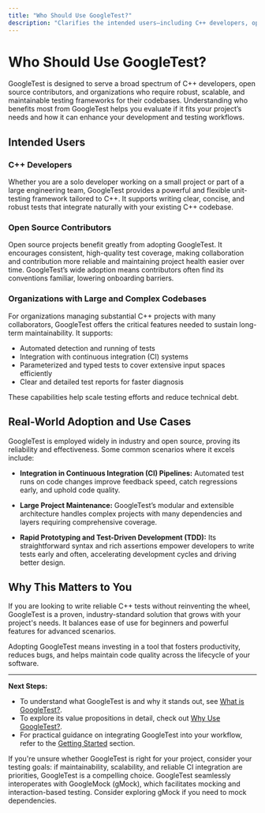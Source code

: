 ```yaml
---
title: "Who Should Use GoogleTest?"
description: "Clarifies the intended users—including C++ developers, open source contributors, and organizations requiring scalable, maintainable test frameworks. Highlights real-world adoption examples and common use cases like CI integration, large project maintenance, and rapid prototyping."
---
```


# Who Should Use GoogleTest?

GoogleTest is designed to serve a broad spectrum of C++ developers, open source contributors, and organizations who require robust, scalable, and maintainable testing frameworks for their codebases. Understanding who benefits most from GoogleTest helps you evaluate if it fits your project’s needs and how it can enhance your development and testing workflows.

## Intended Users

### C++ Developers

Whether you are a solo developer working on a small project or part of a large engineering team, GoogleTest provides a powerful and flexible unit-testing framework tailored to C++. It supports writing clear, concise, and robust tests that integrate naturally with your existing C++ codebase.

### Open Source Contributors

Open source projects benefit greatly from adopting GoogleTest. It encourages consistent, high-quality test coverage, making collaboration and contribution more reliable and maintaining project health easier over time. GoogleTest’s wide adoption means contributors often find its conventions familiar, lowering onboarding barriers.

### Organizations with Large and Complex Codebases

For organizations managing substantial C++ projects with many collaborators, GoogleTest offers the critical features needed to sustain long-term maintainability. It supports:

- Automated detection and running of tests
- Integration with continuous integration (CI) systems
- Parameterized and typed tests to cover extensive input spaces efficiently
- Clear and detailed test reports for faster diagnosis

These capabilities help scale testing efforts and reduce technical debt.

## Real-World Adoption and Use Cases

GoogleTest is employed widely in industry and open source, proving its reliability and effectiveness. Some common scenarios where it excels include:

- **Integration in Continuous Integration (CI) Pipelines:** Automated test runs on code changes improve feedback speed, catch regressions early, and uphold code quality.

- **Large Project Maintenance:** GoogleTest’s modular and extensible architecture handles complex projects with many dependencies and layers requiring comprehensive coverage.

- **Rapid Prototyping and Test-Driven Development (TDD):** Its straightforward syntax and rich assertions empower developers to write tests early and often, accelerating development cycles and driving better design.

## Why This Matters to You

If you are looking to write reliable C++ tests without reinventing the wheel, GoogleTest is a proven, industry-standard solution that grows with your project's needs. It balances ease of use for beginners and powerful features for advanced scenarios.

Adopting GoogleTest means investing in a tool that fosters productivity, reduces bugs, and helps maintain code quality across the lifecycle of your software.

---

**Next Steps:** 
- To understand what GoogleTest is and why it stands out, see [What is GoogleTest?](/overview/introduction-core-value/what-is-googletest).
- To explore its value propositions in detail, check out [Why Use GoogleTest?](/overview/introduction-core-value/value-proposition-and-benefits).
- For practical guidance on integrating GoogleTest into your workflow, refer to the [Getting Started](/getting-started) section.

<Tip>
If you're unsure whether GoogleTest is right for your project, consider your testing goals: if maintainability, scalability, and reliable CI integration are priorities, GoogleTest is a compelling choice.
</Tip>

<Note>
GoogleTest seamlessly interoperates with GoogleMock (gMock), which facilitates mocking and interaction-based testing. Consider exploring gMock if you need to mock dependencies.
</Note>
